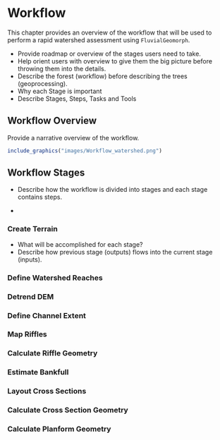 # Workflow
This chapter provides an overview of the workflow that will be used to perform a rapid watershed assessment using `FluvialGeomorph`. 

* Provide roadmap or overview of the stages users need to take. 
* Help orient users with overview to give them the big picture before throwing them into the details. 
* Describe the forest (workflow) before describing the trees (geoprocessing).  
* Why each Stage is important
* Describe Stages, Steps, Tasks and Tools

## Workflow Overview
Provide a narrative overview of the workflow. 
```r
include_graphics("images/Workflow_watershed.png")
```

## Workflow Stages
* Describe how the workflow is divided into stages and each stage contains steps. 

* 

### Create Terrain
* What will be accomplished for each stage?
* Describe how previous stage (outputs) flows into the current stage (inputs). 

### Define Watershed Reaches

### Detrend DEM

### Define Channel Extent

### Map Riffles

### Calculate Riffle Geometry

### Estimate Bankfull

### Layout Cross Sections

### Calculate Cross Section Geometry

### Calculate Planform Geometry

